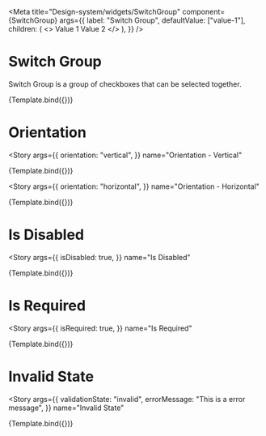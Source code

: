 
<Meta
  title="Design-system/widgets/SwitchGroup"
  component={SwitchGroup}
  args={{
    label: "Switch Group",
    defaultValue: ["value-1"],
    children: (
      <>
        <Switch value="value-1">Value 1</Switch>
        <Switch value="value-2">Value 2</Switch>
      </>
    ),
  }}
/>


# Switch Group

Switch Group is a group of checkboxes that can be selected together.

<Canvas>
  <Story name="Switch Group">{Template.bind({})}</Story>
</Canvas>

<ArgsTable story="Switch Group" of={SwitchGroup} />

# Orientation

<Story
  args={{
    orientation: "vertical",
  }}
  name="Orientation - Vertical"
>
  {Template.bind({})}
</Story>

<Story
  args={{
    orientation: "horizontal",
  }}
  name="Orientation - Horizontal"
>
  {Template.bind({})}
</Story>

# Is Disabled

<Story
  args={{
    isDisabled: true,
  }}
  name="Is Disabled"
>
  {Template.bind({})}
</Story>

# Is Required

<Story
  args={{
    isRequired: true,
  }}
  name="Is Required"
>
  {Template.bind({})}
</Story>

# Invalid State

<Story
  args={{
    validationState: "invalid",
    errorMessage: "This is a error message",
  }}
  name="Invalid State"
>
  {Template.bind({})}
</Story>
